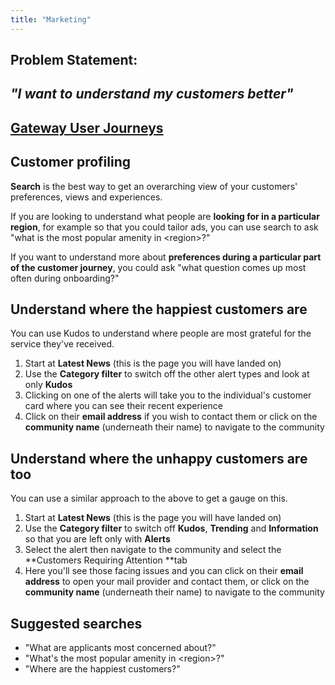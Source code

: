```yaml
---
title: "Marketing"
---
```


## **Problem Statement:**

## **_"I want to understand my customers better"_**

## **<u>Gateway User Journeys</u>**

## **Customer profiling**

**Search** is the best way to get an overarching view of your customers' preferences, views and experiences.

If you are looking to understand what people are **looking for in a particular region**, for example so that you could tailor ads, you can use search to ask "what is the most popular amenity in \<region\>?"

If you want to understand more about **preferences during a particular part of the customer journey**, you could ask "what question comes up most often during onboarding?"

## **Understand where the happiest customers are**

You can use Kudos to understand where people are most grateful for the service they've received.

1. Start at **Latest News** (this is the page you will have landed on)
2. Use the **Category filter** to switch off the other alert types and look at only **Kudos**
3. Clicking on one of the alerts will take you to the individual's customer card where you can see their recent experience
4. Click on their **email address** if you wish to contact them or click on the **community name** (underneath their name) to navigate to the community

## **Understand where the unhappy customers are too**

You can use a similar approach to the above to get a gauge on this.

1. Start at **Latest News** (this is the page you will have landed on)
2. Use the **Category filter** to switch off **Kudos**, **Trending** and **Information** so that you are left only with **Alerts**
3. Select the alert then navigate to the community and select the \*\*Customers Requiring Attention \*\*tab
4. Here you'll see those facing issues and you can click on their **email address** to open your mail provider and contact them, or click on the **community name** (underneath their name) to navigate to the community

## **Suggested searches**

- "What are applicants most concerned about?"
- "What's the most popular amenity in \<region\>?"
- "Where are the happiest customers?"